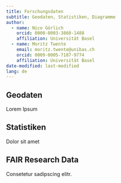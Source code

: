 ```yaml
---
title: Forschungsdaten
subtitle: Geodaten, Statistiken, Diagramme
author:
  - name: Nico Görlich
    orcid: 0000-0003-3860-1488
    affiliation: Universität Basel
  - name: Moritz Twente
    email: moritz.twente@unibas.ch
    orcid: 0009-0005-7187-9774
    affiliation: Universität Basel
date-modified: last-modified
lang: de
---
```


## Geodaten

Lorem Ipsum

## Statistiken

Dolor sit amet

## FAIR Research Data

Consetetur sadipscing elitr.